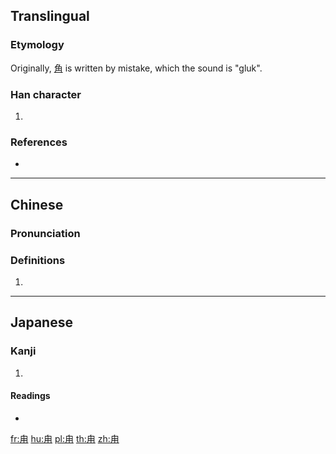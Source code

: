 ==Translingual==

===Etymology===
Originally, [[角]] is written by mistake, which the sound is "gluk". {{rfc}}

===Han character===
{{Han char|rn=101|rad=用|as=01|sn=6|four=27220|canj=HBQ}}

# {{defn|Han|sort=用01}}

===References===
* {{Han ref|kx=0756.010|dkj=21705|dj=1166.030|hdz=10038.060|uh=752A|ud=29994|bh=CA46|bd=51782}}

----

==Chinese==
{{zh-forms}}

===Pronunciation===
{{zh-pron
|m=lù
|c=luk6
|h=pfs=
|md=
|mn=lut
|w=
|cat=
}}

===Definitions===
{{zh-hanzi}}

# {{rfdef|lang=zh}}

----

==Japanese==

===Kanji===
{{ja-kanji|grade=|rs=用01}}

# {{defn|lang=ja|sort=用01}}

====Readings====
* {{ja-readings|on=[[ろく]] (roku)|kun=[[つの]] (tsuno)|nanori=}}

[[fr:甪]]
[[hu:甪]]
[[pl:甪]]
[[th:甪]]
[[zh:甪]]